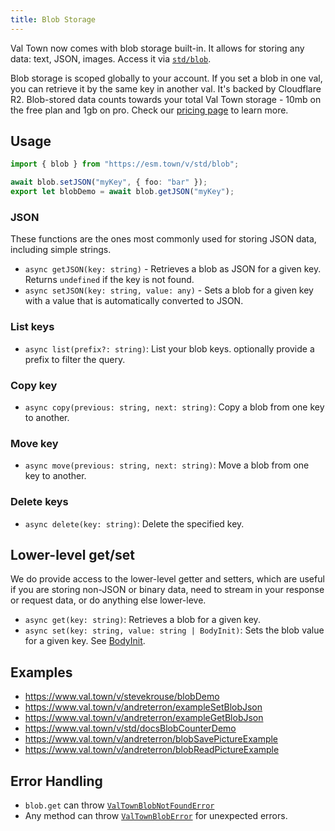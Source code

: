 ```yaml
---
title: Blob Storage
---
```


Val Town now comes with blob storage built-in. It allows for storing any data: text, JSON, images. Access it via [`std/blob`](https://www.val.town/v/std/blob).

Blob storage is scoped globally to your account. If you set a blob in one val, you can retrieve it by the same key in another val. It's backed by Cloudflare R2. Blob-stored data counts towards your total Val Town storage - 10mb on the free plan and 1gb on pro. Check our [pricing page](https://val.town/pricing) to learn more.

## Usage

```ts title="Example" val
import { blob } from "https://esm.town/v/std/blob";

await blob.setJSON("myKey", { foo: "bar" });
export let blobDemo = await blob.getJSON("myKey");
```

### JSON

These functions are the ones most commonly used for storing JSON data, including simple strings.

- `async getJSON(key: string)` - Retrieves a blob as JSON for a given key. Returns `undefined` if the key is not found.
- `async setJSON(key: string, value: any)` - Sets a blob for a given key with a value that is automatically converted to JSON.

### List keys

- `async list(prefix?: string)`: List your blob keys. optionally provide a prefix to filter the query.

### Copy key

- `async copy(previous: string, next: string)`: Copy a blob from one key to another.

### Move key

- `async move(previous: string, next: string)`: Move a blob from one key to another.

### Delete keys

- `async delete(key: string)`: Delete the specified key.

## Lower-level get/set

We do provide access to the lower-level getter and setters, which are useful if you are storing non-JSON or binary data, need to stream in your response or request data, or do anything else lower-leve.

- `async get(key: string)`: Retrieves a blob for a given key.
- `async set(key: string, value: string | BodyInit)`: Sets the blob value for a given key. See [BodyInit](https://deno.land/api@v1.38.1?s=BodyInit).

## Examples

- https://www.val.town/v/stevekrouse/blobDemo
- https://www.val.town/v/andreterron/exampleSetBlobJson
- https://www.val.town/v/andreterron/exampleGetBlobJson
- https://www.val.town/v/std/docsBlobCounterDemo
- https://www.val.town/v/andreterron/blobSavePictureExample
- https://www.val.town/v/andreterron/blobReadPictureExample

## Error Handling

- `blob.get` can throw [`ValTownBlobNotFoundError`](https://val.town/v/std/ValTownBlobNotFoundError)
- Any method can throw [`ValTownBlobError`](https://val.town/v/andreterron/ValTownBlobError) for unexpected errors.

